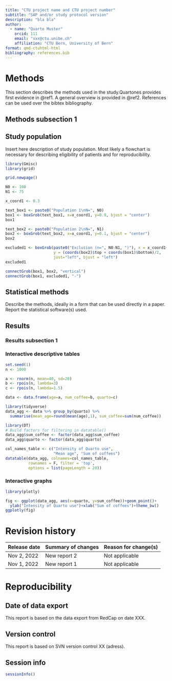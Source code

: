 ```yaml
---
title: "CTU project name and CTU project number"
subtitle: "SAP and/or study protocol version"
description: "bla bla"
author:
  - name: "Quarto Muster"
    orcid: 111
    email: "xxx@ctu.unibe.ch"
    affiliation: "CTU Bern, University of Bern"
format: qmd-ctuhtml-html
bibliography: references.bib
---
```


# Methods

This section describes the methods used in the study.Quartones provides first evidence in @ref1. A general overview is provided in @ref2. References can be used over the bibtex bibliography.

## Methods subsection 1

## Study population

Insert here description of study population. Most likely a flowchart is necessary for describing eligibility of patients and for reproducibility.

```r
library(Gmisc)
library(grid)

grid.newpage()

N0 <- 100
N1 <- 75

x_coord1 <- 0.3

text_box1 <- paste0("Population 1\nN=", N0)
box1 <- boxGrob(text_box1, x=x_coord1, y=0.9, bjust = "center")
box1

text_box2 <- paste0("Population 2\nN=", N1)
box2 <- boxGrob(text_box2, x=x_coord1, y=0.1, bjust = "center")
box2

excluded1 <- boxGrob(paste0("Exclusion (n=", N0-N1, ")"), x = x_coord1+0.27, 
                     y = (coords(box2)$top + coords(box1)$bottom)/2, 
                     just="left", bjust = "left")
excluded1

connectGrob(box1, box2, "vertical")
connectGrob(box1, excluded1, "-")
```

## Statistical methods

Describe the methods, ideally in a form that can be used directly in a paper. Report the statistical software(s) used. 

## Results

### Results subsection 1

### Interactive descriptive tables

```r
set.seed(1)
n <- 1000

a <- rnorm(n, mean=40, sd=20)
b <- rpois(n, lambda=3)
c <- rpois(n, lambda=1.5)

data <- data.frame(age=a, num_coffee=b, quarto=c)

library(tidyverse)
data_agg <- data %>% group_by(quarto) %>% 
  summarise(mean_age=round(mean(age),1), sum_coffee=sum(num_coffee))

library(DT)
# Build factors for filtering in datatable()
data_agg$sum_coffee <- factor(data_agg$sum_coffee)
data_agg$quarto <- factor(data_agg$quarto)

col_names_table <- c("Intensity of Quarto use", 
                     "Mean age", "Sum of coffees")
datatable(data_agg, colnames=col_names_table, 
          rownames = F, filter = 'top', 
          options = list(pageLength = 20))
```

### Interactive graphs

```r
library(plotly)

fig <- ggplot(data_agg, aes(x=quarto, y=sum_coffee))+geom_point()+
  ylab("Intensity of Quarto use")+xlab("Sum of coffees")+theme_bw()
ggplotly(fig)
```

# Revision history

| Release date| Summary of changes | Reason for change(s) |
| --- | --- | --- |
| Nov 2, 2022 | New report 2 | Not applicable |
| Nov 1, 2022 | New report 1 | Not applicable |

# Reproducibility

## Date of data export

This report is based on the data export from RedCap on date XXX.

## Version control

This report is based on SVN version control XX (adress).

## Session info

```r
sessionInfo()
```